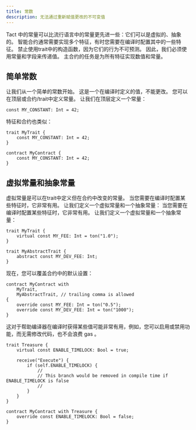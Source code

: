 ```yaml
---
title: 常数
description: 无法通过重新赋值更改的不可变值
---
```


Tact 中的常量可以比流行语言中的常量更先进一些：它们可以是虚拟的、抽象的。 智能合约通常需要实现多个特征，有时您需要在编译时配置其中的一些特征。 禁止使用trait中的构造函数，因为它们的行为不可预测。 因此，我们必须使用常量和字段来传递值。 主合约的任务是为所有特征实现数值和常量。

## 简单常数

让我们从一个简单的常数开始。 这是一个在编译时定义的值，不能更改。 您可以在顶层或合约/trait中定义常量。 让我们在顶层定义一个常量：

```tact
const MY_CONSTANT: Int = 42;
```

特征和合约也类似：

```tact
trait MyTrait {
    const MY_CONSTANT: Int = 42;
}

contract MyContract {
    const MY_CONSTANT: Int = 42;
}
```

## 虚拟常量和抽象常量

虚拟常量是可以在trait中定义但在合约中改变的常量。 当您需要在编译时配置某些特征时，它非常有用。 让我们定义一个虚拟常量和一个抽象常量： 当您需要在编译时配置某些特征时，它非常有用。 让我们定义一个虚拟常量和一个抽象常量：

```tact
trait MyTrait {
    virtual const MY_FEE: Int = ton("1.0");
}

trait MyAbstractTrait {
    abstract const MY_DEV_FEE: Int;
}
```

现在，您可以覆盖合约中的默认设置：

```tact
contract MyContract with
    MyTrait,
    MyAbstractTrait, // trailing comma is allowed
{
    override const MY_FEE: Int = ton("0.5");
    override const MY_DEV_FEE: Int = ton("1000");
}
```

这对于帮助编译器在编译时获得某些值可能非常有用，例如，您可以启用或禁用功能，而无需修改代码，也不会浪费 gas 。

```tact
trait Treasure {
    virtual const ENABLE_TIMELOCK: Bool = true;

    receive("Execute") {
        if (self.ENABLE_TIMELOCK) {
            //
            // This branch would be removed in compile time if ENABLE_TIMELOCK is false
            //
        }
    }
}

contract MyContract with Treasure {
    override const ENABLE_TIMELOCK: Bool = false;
}
```
